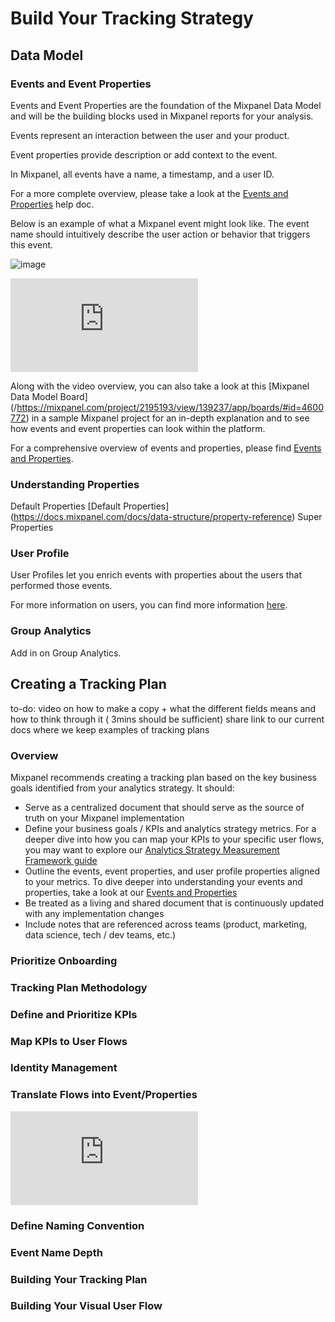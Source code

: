 # Build Your Tracking Strategy

## Data Model

### Events and Event Properties
Events and Event Properties are the foundation of the Mixpanel Data Model and will be the building blocks used in Mixpanel reports for your analysis. 

Events represent an interaction between the user and your product. 

Event properties provide description or add context to the event. 

In Mixpanel, all events have a name, a timestamp, and a user ID. 


For a more complete overview, please take a look at the [Events and Properties](/docs/data-structure/events-and-properties) help doc.

Below is an example of what a Mixpanel event might look like. The event name should intuitively describe the user action or behavior that triggers this event. 

![image](/tutorials/signupcompleted.png "Sign Up Completed Event Example")

<p style={{ position: 'relative', paddingBottom: '56.25%', height: 0, overflow: 'hidden' }}>
  <iframe src="https://www.loom.com/share/fc9390690f1e4d84ab926dcf54914118?sid=22442ac2-544d-47be-9edc-d1a18aadcdff" frameborder="0" style={{ position: 'absolute', top: 0, left: 0, width: '100%', height: '100%' }} allowfullscreen></iframe>
</p>

Along with the video overview, you can also take a look at this [Mixpanel Data Model Board] (/https://mixpanel.com/project/2195193/view/139237/app/boards/#id=4600772) in a sample Mixpanel project for an in-depth explanation and to see how events and event properties can look within the platform. 

For a comprehensive overview of events and properties, please find 
[Events and Properties](/docs/data-structure/events-and-properties).

### Understanding Properties 
Default Properties [Default Properties] (https://docs.mixpanel.com/docs/data-structure/property-reference)
Super Properties 

### User Profile
User Profiles let you enrich events with properties about the users that performed those events. 

For more information on users, you can find more information [here](https://docs.mixpanel.com/docs/what-is-mixpanel#users).

### Group Analytics
Add in on Group Analytics. 



## Creating a Tracking Plan
to-do: video on how to make a copy + what the different fields means and how to think through it ( 3mins should be sufficient)
share link to our current docs where we keep examples of tracking plans

### Overview 
Mixpanel recommends creating a tracking plan based on the key business goals identified from your analytics strategy. It should:

- Serve as a centralized document that should serve as the source of truth on your Mixpanel implementation
- Define your business goals / KPIs and analytics strategy metrics. For a deeper dive into how you can map your KPIs to your specific user flows, you may want to explore our [Analytics Strategy Measurement Framework guide](https://docs.mixpanel.com/docs/best-practices/analytics-strategy/overview)
- Outline the events, event properties, and user profile properties aligned to your metrics. To dive deeper into understanding your events and properties, take a look at our [Events and Properties](https://docs.mixpanel.com/docs/data-structure/events-and-properties)
- Be treated as a living and shared document that is continuously updated with any implementation changes
- Include notes that are referenced across teams (product, marketing, data science, tech / dev teams, etc.)

### Prioritize Onboarding
### Tracking Plan Methodology
### Define and Prioritize KPIs
### Map KPIs to User Flows
### Identity Management 
### Translate Flows into Event/Properties

<p style={{ position: 'relative', paddingBottom: '56.25%', height: 0, overflow: 'hidden' }}>
  <iframe src="https://www.loom.com/share/fc9390690f1e4d84ab926dcf54914118?sid=22442ac2-544d-47be-9edc-d1a18aadcdff" frameborder="0" style={{ position: 'absolute', top: 0, left: 0, width: '100%', height: '100%' }} allowfullscreen></iframe>
</p>

### Define Naming Convention
### Event Name Depth 

### Building Your Tracking Plan

### Building Your Visual User Flow 


